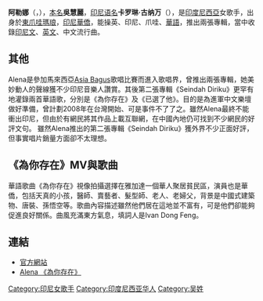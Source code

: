 {{Infobox musical artist
|Name = 阿勒娜<br />'''Alena'''
|其他藝名 = 阿勒娜·吳<br />'''Alena Wu'''
|Background = 女歌手
|Birth_name =
|native_name = 卡罗琳·古纳万<br />'''Caroline Gunawan'''
|native_name_lang = 印尼語
| 配偶 = Popo Fauza
|Alias = 
|birth_date = {{birth date and age|1981|11|9}}
|birth_place = 
|death_date = 
|death_place = 
|Origin = {{IDN}}[[東爪哇|東爪哇]][[瑪琅|瑪琅]]
|Instrument = 
|Genre = 
|Occupation = 
|Years_active = 2002－至今
|Label = [[印尼環球音樂|印尼環球音樂]]
|Associated_acts = 
}}
'''阿勒娜'''（{{lang-id|'''Alena'''}}，{{bd|1981年|11月9日|}}），[[本名|本名]]'''吳慧麗'''，[[印度尼西亚人名|印尼语名]]'''卡罗琳·古纳万'''（{{lang-id|'''Caroline Gunawan'''}}），是[[印度尼西亞|印度尼西亞]]女歌手，出身於[[東爪哇|東爪哇]][[瑪琅|瑪琅]]，[[印尼華僑|印尼華僑]]，能操英、印尼、爪哇、[[華語|華語]]，推出兩張專輯，當中收錄[[印尼文|印尼文]]、[[英文|英文]]、中文流行曲。

== 其他 ==

Alena是參加馬來西亞[[Asia_Bagus|Asia Bagus]]歌唱比賽而進入歌唱界，曾推出兩張專輯，她美妙動人的聲線獲不少印尼音樂人讚賞。其後第二張專輯《Seindah Diriku》更罕有地灌錄兩首華語歌，分別是《為你存在》及《已選了他》。目的是為進軍中文樂壇做好準備，曾計劃2008年在台灣開始、可是事件不了了之。雖然Alena最終不能衝出印尼，但由於有網民將其作品上載互聯網，在中國內地仍可找到不少網民的好評文句。
雖然Alena推出的第二張專輯《Seindah Diriku》獲外界不少正面好評，但事實唱片銷量方面卻不太理想。

== 《為你存在》MV與歌曲 ==

華語歌曲《為你存在》視像拍攝選擇在雅加達一個華人聚居貧民區，演員也是華僑，包括天真的小孩，醫師、賣藝者、髮型師、老人、老婦父，背景是中國式建築物、唐裝、孫悟空等。歌曲內容描述雖然他們居在這地並不富有，可是他們卻能夠促進良好關係。曲風充滿東方氣息，填詞人是Ivan Dong Feng。

== 連結 ==

*[http://www.alenamusic.com/ 官方網站] {{Wayback|url=http://www.alenamusic.com/ |date=20210316154818 }}
*[https://www.youtube.com/watch?v=nSmDX-K61XI Alena 《為你存在》 ] {{Wayback|url=https://www.youtube.com/watch?v=nSmDX-K61XI |date=20160316132940 }}

{{Singer-stub}}
{{DEFAULTSORT:Alena }}

[[Category:印尼女歌手|Category:印尼女歌手]]
[[Category:印度尼西亚华人|Category:印度尼西亚华人]]
[[Category:吴姓|Category:吴姓]]